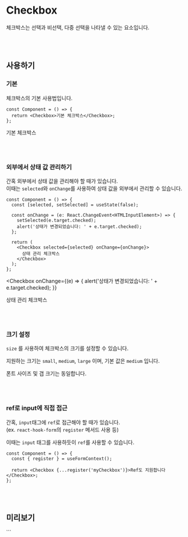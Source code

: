 
<Meta of={CheckboxStories} />

# Checkbox

체크박스는 선택과 비선택, 다중 선택을 나타낼 수 있는 요소입니다.

<br />
<br />

## 사용하기

### 기본

체크박스의 기본 사용법입니다.

```tsx
const Component = () => {
  return <Checkbox>기본 체크박스</Checkbox>;
};
```

<Checkbox>기본 체크박스</Checkbox>

<br />
<br />

### 외부에서 상태 값 관리하기

간혹 외부에서 상태 값을 관리해야 할 때가 있습니다.  
이때는 `selected`와 `onChange`를 사용하여 상태 값을 외부에서 관리할 수 있습니다.

```tsx
const Component = () => {
  const [selected, setSelected] = useState(false);

  const onChange = (e: React.ChangeEvent<HTMLInputElement>) => {
    setSelected(e.target.checked);
    alert('상태가 변경되었습니다: ' + e.target.checked);
  };

  return (
    <Checkbox selected={selected} onChange={onChange}>
      상태 관리 체크박스
    </Checkbox>
  );
};
```

<Checkbox
  onChange={(e) => {
    alert('상태가 변경되었습니다: ' + e.target.checked);
  }}
>
  상태 관리 체크박스
</Checkbox>

<br />
<br />

### 크기 설정

`size` 를 사용하여 체크박스의 크기를 설정할 수 있습니다.

지원하는 크기는 `small`, `medium`, `large` 이며, 기본 값은 `medium` 입니다.

폰트 사이즈 및 갭 크기는 동일합니다.

<br />
<br />

### ref로 input에 직접 접근

간혹, `input`태그에 `ref`로 접근해야 할 때가 있습니다.  
(ex. `react-hook-form`의 `register` 메서드 사용 등)

이때는 `input` 태그를 사용하듯이 `ref`를 사용할 수 있습니다.

```tsx
const Component = () => {
  const { register } = useFormContext();

  return <Checkbox {...register('myCheckbox')}>Ref도 지원합니다</Checkbox>;
};
```

<br />
<br />

## 미리보기

<Canvas of={CheckboxStories.Primary} />
<Controls />
```
